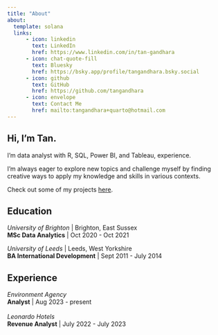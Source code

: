 ```yaml
---
title: "About"
about:
  template: solana
  links:
      - icon: linkedin
        text: LinkedIn
        href: https://www.linkedin.com/in/tan-gandhara
      - icon: chat-quote-fill
        text: Bluesky
        href: https://bsky.app/profile/tangandhara.bsky.social
      - icon: github
        text: GitHub
        href: https://github.com/tangandhara
      - icon: envelope
        text: Contact Me
        href: mailto:tangandhara+quarto@hotmail.com
---
```


## Hi, I'm Tan.

I'm data analyst with R, SQL, Power BI, and Tableau, experience.

I'm always eager to explore new topics and challenge myself by finding creative ways to apply my knowledge and skills in various contexts.

Check out some of my projects <a href='/projects.qmd'>here</a>.

## Education

*University of Brighton* \| Brighton, East Sussex <br>**MSc Data Analytics** \| Oct 2020 - Oct 2021

*University of Leeds* \| Leeds, West Yorkshire <br> **BA International Development** \| Sept 2011 - July 2014

## Experience

*Environment Agency* <br> **Analyst** \| Aug 2023 - present <br> <br> *Leonardo Hotels* <br>**Revenue Analyst** \| July 2022 - July 2023
